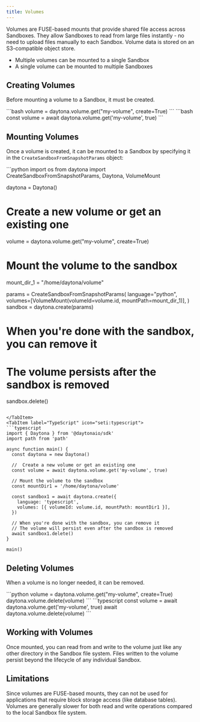 ```yaml
---
title: Volumes
---
```



Volumes are FUSE-based mounts that provide shared file access across Sandboxes. They allow Sandboxes to read from large files instantly - no need to upload files manually to each Sandbox. Volume data is stored on an S3-compatible object store.

- Multiple volumes can be mounted to a single Sandbox  
- A single volume can be mounted to multiple Sandboxes

## Creating Volumes

Before mounting a volume to a Sandbox, it must be created.

<Tabs>
<TabItem label="Python" icon="seti:python">
```bash
volume = daytona.volume.get("my-volume", create=True)
```
</TabItem>
<TabItem label="TypeScript" icon="seti:typescript">
```bash
const volume = await daytona.volume.get('my-volume', true)
```
</TabItem>
</Tabs>

## Mounting Volumes

Once a volume is created, it can be mounted to a Sandbox by specifying it in the `CreateSandboxFromSnapshotParams` object:

<Tabs>
<TabItem label="Python" icon="seti:python">
```python
import os
from daytona import CreateSandboxFromSnapshotParams, Daytona, VolumeMount

daytona = Daytona()

# Create a new volume or get an existing one

volume = daytona.volume.get("my-volume", create=True)

# Mount the volume to the sandbox

mount_dir_1 = "/home/daytona/volume"

params = CreateSandboxFromSnapshotParams(
    language="python",
    volumes=[VolumeMount(volumeId=volume.id, mountPath=mount_dir_1)],
)
sandbox = daytona.create(params)

# When you're done with the sandbox, you can remove it

# The volume persists after the sandbox is removed

sandbox.delete()

```

</TabItem>
<TabItem label="TypeScript" icon="seti:typescript">
```typescript
import { Daytona } from '@daytonaio/sdk'
import path from 'path'

async function main() {
  const daytona = new Daytona()

  //  Create a new volume or get an existing one
  const volume = await daytona.volume.get('my-volume', true)

  // Mount the volume to the sandbox
  const mountDir1 = '/home/daytona/volume'

  const sandbox1 = await daytona.create({
    language: 'typescript',
    volumes: [{ volumeId: volume.id, mountPath: mountDir1 }],
  })
  
  // When you're done with the sandbox, you can remove it
  // The volume will persist even after the sandbox is removed
  await sandbox1.delete()
}

main()

```

</TabItem>
</Tabs>

## Deleting Volumes

When a volume is no longer needed, it can be removed.

<Tabs>
<TabItem label="Python" icon="seti:python">
```python
volume = daytona.volume.get("my-volume", create=True)
daytona.volume.delete(volume)
```
</TabItem>
<TabItem label="TypeScript" icon="seti:typescript">
```typescript
const volume = await daytona.volume.get('my-volume', true)
await daytona.volume.delete(volume)
```
</TabItem>
</Tabs>

## Working with Volumes

Once mounted, you can read from and write to the volume just like any other directory in the Sandbox file system. Files written to the volume persist beyond the lifecycle of any individual Sandbox.

## Limitations

Since volumes are FUSE-based mounts, they can not be used for applications that require block storage access (like database tables).
Volumes are generally slower for both read and write operations compared to the local Sandbox file system.